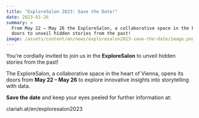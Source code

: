 ```yaml
---
title: "ExploreSalon 2023: Save the Date!"
date: 2023-01-26
summary: >
  From May 22 – May 26 the ExploreSalon, a collaborative space in the heart of Vienna, opens its
  doors to unveil hidden stories from the past!
image: /assets/content/en/news/exploresalon2023-save-the-date/image.png
---
```


You're cordially invited to join us in the **ExploreSalon** to unveil hidden stories from the past!

The ExploreSalon, a collaborative space in the heart of Vienna, opens its doors from **May 22 – May
26** to explore innovative insights into storytelling with data.

**Save the date** and keep your eyes peeled for further information at:
<Link link={{ discriminant: "pages", value: "exploresalon2023" }}>clariah.at/en/exploresalon2023</Link>
